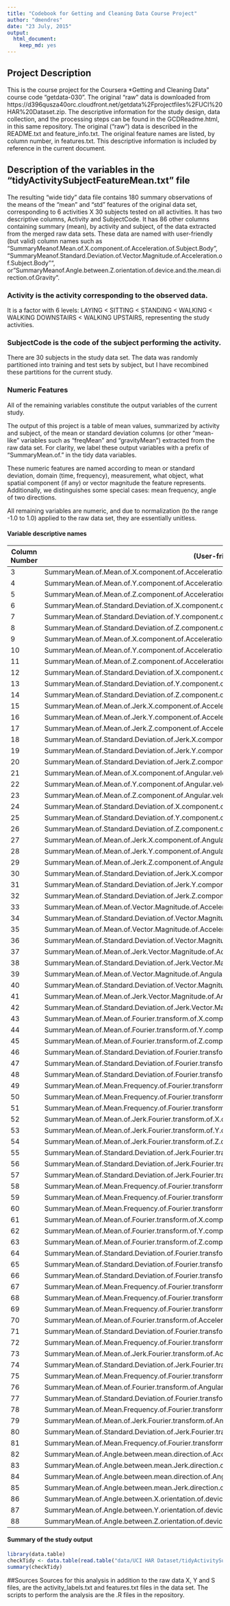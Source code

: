 ```yaml
---
title: "Codebook for Getting and Cleaning Data Course Project"
author: "dmendres"
date: "23 July, 2015"
output:
  html_document:
    keep_md: yes
---
```


## Project Description
This is the course project for the Coursera *Getting and Cleaning Data" course code "getdata-030". The original "raw" data is downloaded from https://d396qusza40orc.cloudfront.net/getdata%2Fprojectfiles%2FUCI%20HAR%20Dataset.zip. 
The descriptive information for the study design, data collection, and the processing steps can be found in the GCDReadme.html, in this same repository. The original ("raw") data is described in the README.txt and feature_info.txt. The original feature names are listed, by column number, in features.txt. This descriptive information is included by reference in the current document.

## Description of the variables in the "tidyActivitySubjectFeatureMean.txt" file
The resulting "wide tidy" data file contains 180 summary observations of the means of the "mean" and "std" features of the original data set, corresponding to 6 activities X 30 subjects tested on all activities. It has two descriptive columns, Activity and SubjectCode. It has 86 other columns containing summary (mean), by activity and subject, of the data extracted from the merged raw data sets. These data are named with user-friendly (but valid) column names such as "SummaryMeanof.Mean.of.X.component.of.Acceleration.of.Subject.Body", "SummaryMeanof.Standard.Deviation.of.Vector.Magnitude.of.Acceleration.of.Subject.Body"", or "SummaryMeanof.Angle.between.Z.orientation.of.device.and.the.mean.direction.of.Gravity".

### Activity is the activity corresponding to the observed data.
It is a factor with 6 levels: LAYING < SITTING < STANDING < WALKING < WALKING DOWNSTAIRS < WALKING UPSTAIRS, representing the study activities.

### SubjectCode is the code of the subject performing the activity.
There are 30 subjects in the study data set. The data was randomly partitioned into training and test sets by subject, but I have recombined these partitions for the current study.

### Numeric Features
All of the remaining variables constitute the output variables of the current study.

The output of this project is a table of mean values, summarized by activity and subject, of the mean or standard deviation  columns (or other "mean-like" variables such as "freqMean" and "gravityMean") extracted from the raw data set. For clarity, we label these output variables with a prefix of "SummaryMean.of." in the tidy data variables.

These numeric features are named according to mean or standard deviation, domain (time, frequency), measurement, what object, what spatial component (if any) or vector magnitude the feature represents. Additionally, we distinguishes some special cases: mean frequency, angle of two directions.

All remaining variables are numeric, and due to normalization (to the range -1.0 to 1.0) applied to the raw data set, they are essentially unitless.

#### Variable descriptive names

Column Number  |  (User-friendly) Column Name  
--------------  |----------------------------  
3  |  SummaryMean.of.Mean.of.X.component.of.Acceleration.of.Subject.Body  
4  |  SummaryMean.of.Mean.of.Y.component.of.Acceleration.of.Subject.Body  
5  |  SummaryMean.of.Mean.of.Z.component.of.Acceleration.of.Subject.Body
6  |  SummaryMean.of.Standard.Deviation.of.X.component.of.Acceleration.of.Subject.Body
7  |  SummaryMean.of.Standard.Deviation.of.Y.component.of.Acceleration.of.Subject.Body
8  |  SummaryMean.of.Standard.Deviation.of.Z.component.of.Acceleration.of.Subject.Body
9  |  SummaryMean.of.Mean.of.X.component.of.Acceleration.of.Gravity
10  |  SummaryMean.of.Mean.of.Y.component.of.Acceleration.of.Gravity
11  |  SummaryMean.of.Mean.of.Z.component.of.Acceleration.of.Gravity
12  |  SummaryMean.of.Standard.Deviation.of.X.component.of.Acceleration.of.Gravity
13  |  SummaryMean.of.Standard.Deviation.of.Y.component.of.Acceleration.of.Gravity
14  |  SummaryMean.of.Standard.Deviation.of.Z.component.of.Acceleration.of.Gravity
15  |  SummaryMean.of.Mean.of.Jerk.X.component.of.Acceleration.of.Subject.Body
16  |  SummaryMean.of.Mean.of.Jerk.Y.component.of.Acceleration.of.Subject.Body
17  |  SummaryMean.of.Mean.of.Jerk.Z.component.of.Acceleration.of.Subject.Body
18  |  SummaryMean.of.Standard.Deviation.of.Jerk.X.component.of.Acceleration.of.Subject.Body
19  |  SummaryMean.of.Standard.Deviation.of.Jerk.Y.component.of.Acceleration.of.Subject.Body
20  |  SummaryMean.of.Standard.Deviation.of.Jerk.Z.component.of.Acceleration.of.Subject.Body
21  |  SummaryMean.of.Mean.of.X.component.of.Angular.velocity.of.Subject.Body
22  |  SummaryMean.of.Mean.of.Y.component.of.Angular.velocity.of.Subject.Body
23  |  SummaryMean.of.Mean.of.Z.component.of.Angular.velocity.of.Subject.Body
24  |  SummaryMean.of.Standard.Deviation.of.X.component.of.Angular.velocity.of.Subject.Body
25  |  SummaryMean.of.Standard.Deviation.of.Y.component.of.Angular.velocity.of.Subject.Body
26  |  SummaryMean.of.Standard.Deviation.of.Z.component.of.Angular.velocity.of.Subject.Body
27  |  SummaryMean.of.Mean.of.Jerk.X.component.of.Angular.velocity.of.Subject.Body
28  |  SummaryMean.of.Mean.of.Jerk.Y.component.of.Angular.velocity.of.Subject.Body
29  |  SummaryMean.of.Mean.of.Jerk.Z.component.of.Angular.velocity.of.Subject.Body
30  |  SummaryMean.of.Standard.Deviation.of.Jerk.X.component.of.Angular.velocity.of.Subject.Body
31  |  SummaryMean.of.Standard.Deviation.of.Jerk.Y.component.of.Angular.velocity.of.Subject.Body
32  |  SummaryMean.of.Standard.Deviation.of.Jerk.Z.component.of.Angular.velocity.of.Subject.Body
33  |  SummaryMean.of.Mean.of.Vector.Magnitude.of.Acceleration.of.Subject.Body
34  |  SummaryMean.of.Standard.Deviation.of.Vector.Magnitude.of.Acceleration.of.Subject.Body
35  |  SummaryMean.of.Mean.of.Vector.Magnitude.of.Acceleration.of.Gravity
36  |  SummaryMean.of.Standard.Deviation.of.Vector.Magnitude.of.Acceleration.of.Gravity
37  |  SummaryMean.of.Mean.of.Jerk.Vector.Magnitude.of.Acceleration.of.Subject.Body
38  |  SummaryMean.of.Standard.Deviation.of.Jerk.Vector.Magnitude.of.Acceleration.of.Subject.Body
39  |  SummaryMean.of.Mean.of.Vector.Magnitude.of.Angular.velocity.of.Subject.Body
40  |  SummaryMean.of.Standard.Deviation.of.Vector.Magnitude.of.Angular.velocity.of.Subject.Body
41  |  SummaryMean.of.Mean.of.Jerk.Vector.Magnitude.of.Angular.velocity.of.Subject.Body
42  |  SummaryMean.of.Standard.Deviation.of.Jerk.Vector.Magnitude.of.Angular.velocity.of.Subject.Body
43  |  SummaryMean.of.Mean.of.Fourier.transform.of.X.component.of.Acceleration.of.Subject.Body
44  |  SummaryMean.of.Mean.of.Fourier.transform.of.Y.component.of.Acceleration.of.Subject.Body
45  |  SummaryMean.of.Mean.of.Fourier.transform.of.Z.component.of.Acceleration.of.Subject.Body
46  |  SummaryMean.of.Standard.Deviation.of.Fourier.transform.of.X.component.of.Acceleration.of.Subject.Body
47  |  SummaryMean.of.Standard.Deviation.of.Fourier.transform.of.Y.component.of.Acceleration.of.Subject.Body
48  |  SummaryMean.of.Standard.Deviation.of.Fourier.transform.of.Z.component.of.Acceleration.of.Subject.Body
49  |  SummaryMean.of.Mean.Frequency.of.Fourier.transform.of.the.X.component.of.Acceleration.of.Subject.Body
50  |  SummaryMean.of.Mean.Frequency.of.Fourier.transform.of.the.Y.component.of.Acceleration.of.Subject.Body
51  |  SummaryMean.of.Mean.Frequency.of.Fourier.transform.of.the.Z.component.of.Acceleration.of.Subject.Body
52  |  SummaryMean.of.Mean.of.Jerk.Fourier.transform.of.X.component.of.Acceleration.of.Subject.Body
53  |  SummaryMean.of.Mean.of.Jerk.Fourier.transform.of.Y.component.of.Acceleration.of.Subject.Body
54  |  SummaryMean.of.Mean.of.Jerk.Fourier.transform.of.Z.component.of.Acceleration.of.Subject.Body
55  |  SummaryMean.of.Standard.Deviation.of.Jerk.Fourier.transform.of.X.component.of.Acceleration.of.Subject.Body
56  |  SummaryMean.of.Standard.Deviation.of.Jerk.Fourier.transform.of.Y.component.of.Acceleration.of.Subject.Body
57  |  SummaryMean.of.Standard.Deviation.of.Jerk.Fourier.transform.of.Z.component.of.Acceleration.of.Subject.Body
58  |  SummaryMean.of.Mean.Frequency.of.Fourier.transform.of.the.Jerk.X.component.of.Acceleration.of.Subject.Body
59  |  SummaryMean.of.Mean.Frequency.of.Fourier.transform.of.the.Jerk.Y.component.of.Acceleration.of.Subject.Body
60  |  SummaryMean.of.Mean.Frequency.of.Fourier.transform.of.the.Jerk.Z.component.of.Acceleration.of.Subject.Body
61  |  SummaryMean.of.Mean.of.Fourier.transform.of.X.component.of.Angular.velocity.of.Subject.Body
62  |  SummaryMean.of.Mean.of.Fourier.transform.of.Y.component.of.Angular.velocity.of.Subject.Body
63  |  SummaryMean.of.Mean.of.Fourier.transform.of.Z.component.of.Angular.velocity.of.Subject.Body
64  |  SummaryMean.of.Standard.Deviation.of.Fourier.transform.of.X.component.of.Angular.velocity.of.Subject.Body
65  |  SummaryMean.of.Standard.Deviation.of.Fourier.transform.of.Y.component.of.Angular.velocity.of.Subject.Body
66  |  SummaryMean.of.Standard.Deviation.of.Fourier.transform.of.Z.component.of.Angular.velocity.of.Subject.Body
67  |  SummaryMean.of.Mean.Frequency.of.Fourier.transform.of.the.X.component.of.Angular.velocity.of.Subject.Body
68  |  SummaryMean.of.Mean.Frequency.of.Fourier.transform.of.the.Y.component.of.Angular.velocity.of.Subject.Body
69  |  SummaryMean.of.Mean.Frequency.of.Fourier.transform.of.the.Z.component.of.Angular.velocity.of.Subject.Body
70  |  SummaryMean.of.Mean.of.Fourier.transform.of.Acceleration.of.Subject.Body
71  |  SummaryMean.of.Standard.Deviation.of.Fourier.transform.of.Acceleration.of.Subject.Body
72  |  SummaryMean.of.Mean.Frequency.of.Fourier.transform.of.the.Vector.Magnitude.of.Acceleration.of.Subject.Body
73  |  SummaryMean.of.Mean.of.Jerk.Fourier.transform.of.Acceleration.of.Subject.Body
74  |  SummaryMean.of.Standard.Deviation.of.Jerk.Fourier.transform.of.Acceleration.of.Subject.Body
75  |  SummaryMean.of.Mean.Frequency.of.Fourier.transform.of.the.Jerk.Vector.Magnitude.of.Acceleration.of.Subject.Body
76  |  SummaryMean.of.Mean.of.Fourier.transform.of.Angular.velocity.of.Subject.Body
77  |  SummaryMean.of.Standard.Deviation.of.Fourier.transform.of.Angular.velocity.of.Subject.Body
78  |  SummaryMean.of.Mean.Frequency.of.Fourier.transform.of.the.Vector.Magnitude.of.Angular.velocity.of.Subject.Body
79  |  SummaryMean.of.Mean.of.Jerk.Fourier.transform.of.Angular.velocity.of.Subject.Body
80  |  SummaryMean.of.Standard.Deviation.of.Jerk.Fourier.transform.of.Angular.velocity.of.Subject.Body
81  |  SummaryMean.of.Mean.Frequency.of.Fourier.transform.of.the.Jerk.Vector.Magnitude.of.Angular.velocity.of.Subject.Body
82  |  SummaryMean.of.Angle.between.mean.direction.of.Acceleration.of.Subject.Body.and.the.mean.direction.of.Gravity
83  |  SummaryMean.of.Angle.between.mean.Jerk.direction.of.Acceleration.of.Subject.Body.and.the.mean.direction.of.Gravity
84  |  SummaryMean.of.Angle.between.mean.direction.of.Angular.velocity.of.Subject.Body.and.the.mean.direction.of.Gravity
85  |  SummaryMean.of.Angle.between.mean.Jerk.direction.of.Angular.velocity.of.Subject.Body.and.the.mean.direction.of.Gravity
86  |  SummaryMean.of.Angle.between.X.orientation.of.device.and.the.mean.direction.of.Gravity
87  |  SummaryMean.of.Angle.between.Y.orientation.of.device.and.the.mean.direction.of.Gravity
88  |  SummaryMean.of.Angle.between.Z.orientation.of.device.and.the.mean.direction.of.Gravity

#### Summary of the study output
```r
library(data.table)
checkTidy <- data.table(read.table("data/UCI HAR Dataset/tidyActivitySubjectFeatureMean.txt", header = T))
summary(checkTidy)
```

##Sources
Sources for this analysis in addition to the raw data X, Y and S files, are the activity_labels.txt and features.txt files in the data set. The scripts to perform the analysis are the .R files in the repository.

